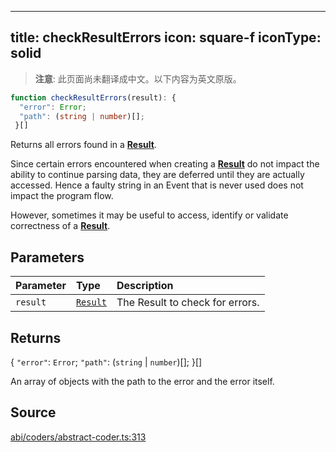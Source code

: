 <!-- AUTO-GENERATED-CONTENT:START (ENGLISH-COPY) -->
---
title: checkResultErrors
icon: square-f
iconType: solid
---

> **注意**: 此页面尚未翻译成中文。以下内容为英文原版。

```ts
function checkResultErrors(result): {
  "error": Error;
  "path": (string | number)[];
 }[]
```

Returns all errors found in a [**Result**](/cn/sdk/content/classes/Result).

Since certain errors encountered when creating a [**Result**](/cn/sdk/content/classes/Result) do not impact the ability to continue
parsing data, they are deferred until they are actually accessed. Hence a faulty string in an Event that is never
used does not impact the program flow.

However, sometimes it may be useful to access, identify or validate correctness of a [**Result**](/cn/sdk/content/classes/Result).

## Parameters

| Parameter | Type | Description |
| :------ | :------ | :------ |
| `result` | [`Result`](/cn/sdk/content/classes/Result) | The Result to check for errors. |

## Returns

\{
  `"error"`: `Error`;
  `"path"`: (`string` \| `number`)[];
 \}[]

An array of objects with the path to the error and the error itself.

## Source

[abi/coders/abstract-coder.ts:313](https://github.com/dominant-strategies/quais.js/blob/c1c12d43f9d34c6baad2b0542bd6d0acd6fefcbf/src/abi/coders/abstract-coder.ts#L313)
